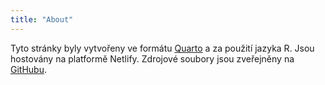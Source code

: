 ```yaml
---
title: "About"
---
```


Tyto stránky byly vytvořeny ve formátu [Quarto](https://quarto.org/docs/websites) a za použití jazyka R. Jsou hostovány na platformě Netlify. Zdrojové soubory jsou zveřejněny na [GitHubu](https://github.com/jfronc/jfronc.cz).
